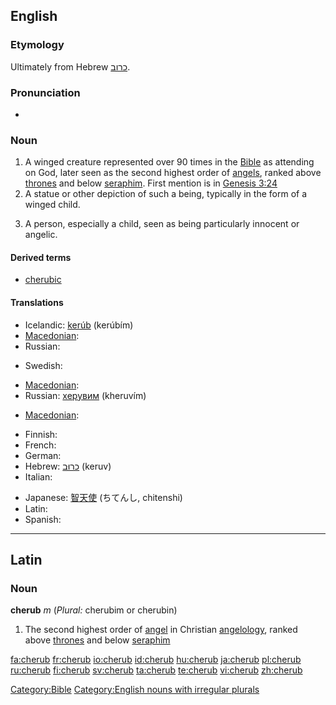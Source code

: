 {{also|Cherub}}
==English==

===Etymology===
Ultimately from Hebrew [[כרוב]].

===Pronunciation===
* {{IPA|/ˈʧɛrəb/}}

===Noun===
{{en-noun|pl2=cherubim}}

# A winged creature represented over 90 times in the [[Bible]] as attending on God, later seen as the second highest order of [[angels]], ranked above [[throne]]s and below [[seraph]]im. First mention is in [http://en.wikisource.org/wiki/Bible_%28World_English%29/Genesis#Chapter_3 Genesis 3:24]
# A statue or other depiction of such a being, typically in the form of a winged child.
# {{figurative}} A person, especially a child, seen as being particularly innocent or angelic.

====Derived terms====
* [[cherubic]]

====Translations====
{{trans-top|A winged creature represented over 90 times in the Bible as attending on God, later seen as the second highest order of angels, ranked above thrones and below seraphim}}
* Icelandic: [[kerúb]] {{m}} (kerúbím)
* [[Macedonian]]: {{t|mk|херувим|m|tr=héruvim|sc=Cyrl}}
* Russian: {{t+|ru|херувим|m|tr=kheruvím|sc=Cyrl}}
{{trans-mid}}
* Swedish: {{t|sv|kerub|c}}
{{trans-bottom}}

{{trans-top|A statue or other depiction of such a being, typically in the form of a winged child}}
* [[Macedonian]]: {{t|mk|херувим|m|tr=héruvim|sc=Cyrl}}
* Russian: [[херувим]] (kheruvím) {{m}}
{{trans-mid}}
{{trans-bottom}}

{{trans-top|(figuratively) A person, especially a child, seen as being particularly innocent or angelic}}
{{trans-mid}}
* [[Macedonian]]: {{t|mk|ангелче|n|tr=ángelče|sc=Cyrl}}
{{trans-bottom}}

{{checktrans-top}}
* Finnish: {{t-|fi|kerubi}}
* French: {{t+|fr|chérubin|m}}
* German: {{t-|de|Cherub|m}}
* Hebrew: [[כרוב|כרוּב]] (keruv) {{m}}
* Italian: {{t+|it|cherubino|m}}
{{trans-mid}}
* Japanese: [[智天使]] (ちてんし, chitenshi)
* Latin: {{t-|la|cherub|m}}
* Spanish: {{t-|es|querubín|m}}
{{trans-bottom}}

[[Category:Bible]]
[[Category:English nouns with irregular plurals]]

----

==Latin==

===Noun===
'''cherub''' ''m'' (''Plural:'' cherubim or cherubin)

# The second highest order of [[angel]] in Christian [[angelology]], ranked above [[throne]]s and below [[seraph]]im

[[fa:cherub]]
[[fr:cherub]]
[[io:cherub]]
[[id:cherub]]
[[hu:cherub]]
[[ja:cherub]]
[[pl:cherub]]
[[ru:cherub]]
[[fi:cherub]]
[[sv:cherub]]
[[ta:cherub]]
[[te:cherub]]
[[vi:cherub]]
[[zh:cherub]]